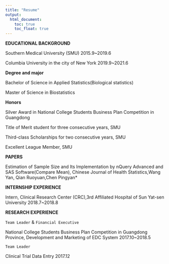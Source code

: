 ```yaml
---
title: "Resume"
output: 
  html_document:
    toc: true
    toc_float: true
---
```


 
**EDUCATIONAL BACKGROUND**

Southern Medical University (SMU)		2015.9~2019.6

Columbia University in the city of New York  2019.9~2021.6

**Degree and major**

Bachelor of Science in Applied Statistics(Biological statistics)

Master of Science in Biostatistics

**Honors**

Silver Award in National College Students Business Plan Competition in Guangdong 

Title of Merit student for three consecutive years, SMU

Third-class Scholarships for two consecutive years, SMU

Excellent League Member, SMU														

**PAPERS**

Estimation of Sample Size and Its Implementation by nQuery Advanced and SAS Software(Compare Mean), Chinese Journal of Health Statistics,Wang Yan, Qian Ruoyuan,Chen Pingyan* 

**INTERNSHIP EXPERIENCE**

Intern, Clinical Research Center (CRC),3rd Affiliated Hospital of Sun Yat-sen University		      2018.7~2018.8

**RESEARCH EXPERIENCE**

`Team Leader` & `Financial Executive`

National College Students Business Plan Competition in Guangdong Province, Development and Marketing of EDC System									               2017.10~2018.5

`Team Leader`

Clinical Trial Data Entry								2017.12



